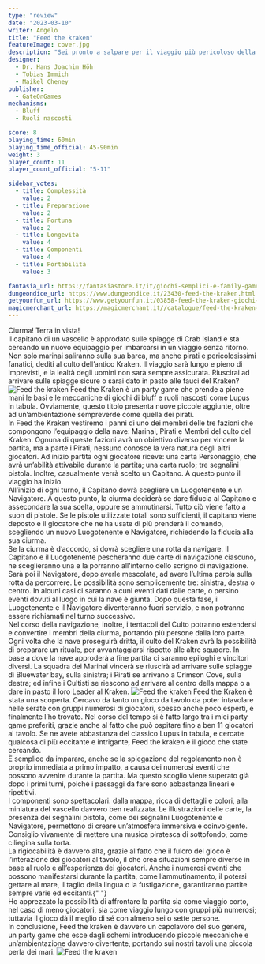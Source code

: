 ```yaml
---
type: "review"
date: "2023-03-10"
writer: Angelo
title: "Feed the kraken"
featureImage: cover.jpg
description: "Sei pronto a salpare per il viaggio più pericoloso della tua vita?"
designer:
  - Dr. Hans Joachim Höh
  - Tobias Immich
  - Maikel Cheney
publisher:
  - GateOnGames
mechanisms:
  - Bluff
  - Ruoli nascosti

score: 8
playing_time: 60min
playing_time_official: 45-90min
weight: 3
player_count: 11
player_count_official: "5-11"

sidebar_votes:
  - title: Complessità
    value: 2
  - title: Preparazione
    value: 2
  - title: Fortuna
    value: 2
  - title: Longevità
    value: 4
  - title: Componenti
    value: 4
  - title: Portabilità
    value: 3

fantasia_url: https://fantasiastore.it/it/giochi-semplici-e-family-games/14505-feed-the-kraken.html
dungeondice_url: https://www.dungeondice.it/23430-feed-the-kraken.html
getyourfun_url: https://www.getyourfun.it/03858-feed-the-kraken-giochi-di-carte.html?fast_search=fs
magicmerchant_url: https://magicmerchant.it//catalogue/feed-the-kraken-49852/
---
```


<Setting>
  Ciurma! Terra in vista!
  <br />
  Il capitano di un vascello è approdato sulle spiagge di Crab Island e sta
  cercando un nuovo equipaggio per imbarcarsi in un viaggio senza ritorno. Non
  solo marinai saliranno sulla sua barca, ma anche pirati e pericolosissimi
  fanatici, dediti al culto dell’antico Kraken. Il viaggio sarà lungo e pieno di
  imprevisti, e la lealtà degli uomini non sarà sempre assicurata. Riuscirai ad
  arrivare sulle spiagge sicure o sarai dato in pasto alle fauci del Kraken?
</Setting>

<img src="./game1.jpg" alt="Feed the kraken" />

<Rules>
  Feed the Kraken è un party game che prende a piene mani le basi e le
  meccaniche di giochi di bluff e ruoli nascosti come Lupus in tabula.
  Ovviamente, questo titolo presenta nuove piccole aggiunte, oltre ad
  un’ambientazione sempreverde come quella dei pirati.
  <br />
  In Feed the Kraken vestiremo i panni di uno dei membri delle tre fazioni che
  compongono l’equipaggio della nave: Marinai, Pirati e Membri del culto del
  Kraken. Ognuna di queste fazioni avrà un obiettivo diverso per vincere la
  partita, ma a parte i Pirati, nessuno conosce la vera natura degli altri
  giocatori. Ad inizio partita ogni giocatore riceve: una carta Personaggio, che
  avrà un’abilità attivabile durante la partita; una carta ruolo; tre segnalini
  pistola. Inoltre, casualmente verrà scelto un Capitano. A questo punto il
  viaggio ha inizio. <br />
  All’inizio di ogni turno, il Capitano dovrà scegliere un Luogotenente e un Navigatore.
  A questo punto, la ciurma deciderà se dare fiducia al Capitano e assecondare la
  sua scelta, oppure se ammutinarsi. Tutto ciò viene fatto a suon di pistole. Se
  le pistole utilizzate totali sono sufficienti, il capitano viene deposto e il giocatore
  che ne ha usate di più prenderà il comando, scegliendo un nuovo Luogotenente e
  Navigatore, richiedendo la fiducia alla sua ciurma. <br />
  Se la ciurma è d’accordo, si dovrà scegliere una rotta da navigare. Il
  Capitano e il Luogotenente pescheranno due carte di navigazione ciascuno, ne
  sceglieranno una e la porranno all'interno dello scrigno di navigazione. Sarà
  poi il Navigatore, dopo averle mescolate, ad avere l’ultima parola sulla rotta
  da percorrere. Le possibilità sono semplicemente tre: sinistra, destra o
  centro. In alcuni casi ci saranno alcuni eventi dati dalle carte, o persino
  eventi dovuti al luogo in cui la nave è giunta. Dopo questa fase, il
  Luogotenente e il Navigatore diventeranno fuori servizio, e non potranno
  essere richiamati nel turno successivo. <br />
  Nel corso della navigazione, inoltre, i tentacoli del Culto potranno estendersi
  e convertire i membri della ciurma, portando più persone dalla loro parte. Ogni
  volta che la nave proseguirà dritta, il culto del Kraken avrà la possibilità di
  preparare un rituale, per avvantaggiarsi rispetto alle altre squadre. In base a
  dove la nave approderà a fine partita ci saranno epiloghi e vincitori diversi.
  La squadra dei Marinai vincerà se riuscirà ad arrivare sulle spiagge di Bluewater
  bay, sulla sinistra; i Pirati se arrivano a Crimson Cove, sulla destra; ed infine
  i Cultisti se riescono ad arrivare al centro della mappa o a dare in pasto il loro
  Leader al Kraken.
</Rules>

<img src="./game2.jpg" alt="Feed the kraken" />

<Feedback>
  Feed the Kraken è stata una scoperta. Cercavo da tanto un gioco da tavolo da
  poter intavolare nelle serate con gruppi numerosi di giocatori, spesso anche
  poco esperti, e finalmente l’ho trovato. Nel corso del tempo si è fatto largo
  tra i miei party game preferiti, grazie anche al fatto che può ospitare fino a
  ben 11 giocatori al tavolo. Se ne avete abbastanza del classico Lupus in
  tabula, e cercate qualcosa di più eccitante e intrigante, Feed the kraken è il
  gioco che state cercando. <br />
  È semplice da imparare, anche se la spiegazione del regolamento non è proprio immediata
  a primo impatto, a causa dei numerosi eventi che possono avvenire durante la partita.
  Ma questo scoglio viene superato già dopo i primi turni, poiché i passaggi da fare
  sono abbastanza lineari e ripetitivi. <br />
  I componenti sono spettacolari: dalla mappa, ricca di dettagli e colori, alla
  miniatura del vascello davvero ben realizzata. Le illustrazioni delle carte,
  la presenza dei segnalini pistola, come dei segnalini Luogotenente e
  Navigatore, permettono di creare un’atmosfera immersiva e coinvolgente.
  Consiglio vivamente di mettere una musica piratesca di sottofondo, come
  ciliegina sulla torta. <br />
  La rigiocabilità è davvero alta, grazie al fatto che il fulcro del gioco è l’interazione
  dei giocatori al tavolo, il che crea situazioni sempre diverse in base al ruolo
  e all’esperienza dei giocatori. Anche i numerosi eventi che possono manifestarsi
  durante la partita, come l’ammutinamento, il potersi gettare al mare, il taglio
  della lingua o la fustigazione, garantiranno partite sempre varie ed eccitanti.{" "}
  <br />
  Ho apprezzato la possibilità di affrontare la partita sia come viaggio corto,
  nel caso di meno giocatori, sia come viaggio lungo con gruppi più numerosi;
  tuttavia il gioco dà il meglio di sé con almeno sei o sette persone. <br />
  In conclusione, Feed the kraken è davvero un capolavoro del suo genere, un party
  game che esce dagli schemi introducendo piccole meccaniche e un’ambientazione davvero
  divertente, portando sui nostri tavoli una piccola perla dei mari.
</Feedback>

<img src="./game3.jpg" alt="Feed the kraken" />
